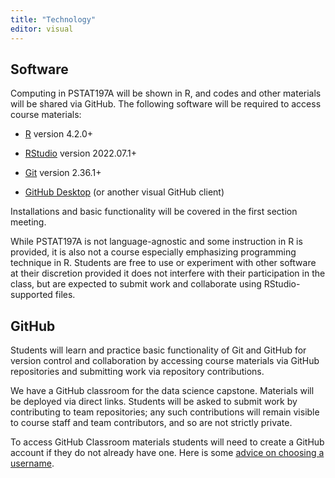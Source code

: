 ```yaml
---
title: "Technology"
editor: visual
---
```


## Software {#sec-software}

Computing in PSTAT197A will be shown in R, and codes and other materials will be shared via GitHub. The following software will be required to access course materials:

-   [R](https://www.r-project.org/) version 4.2.0+

-   [RStudio](https://www.rstudio.com/products/rstudio/download/) version 2022.07.1+

-   [Git](https://git-scm.com/downloads) version 2.36.1+

-   [GitHub Desktop](https://desktop.github.com/) (or another visual GitHub client)

Installations and basic functionality will be covered in the first section meeting.

While PSTAT197A is not language-agnostic and some instruction in R is provided, it is also not a course especially emphasizing programming technique in R. Students are free to use or experiment with other software at their discretion provided it does not interfere with their participation in the class, but are expected to submit work and collaborate using RStudio-supported files.

## GitHub {#sec-github}

Students will learn and practice basic functionality of Git and GitHub for version control and collaboration by accessing course materials via GitHub repositories and submitting work via repository contributions.

We have a GitHub classroom for the data science capstone. Materials will be deployed via direct links. Students will be asked to submit work by contributing to team repositories; any such contributions will remain visible to course staff and team contributors, and so are not strictly private.

To access GitHub Classroom materials students will need to create a GitHub account if they do not already have one. Here is some [advice on choosing a username](https://happygitwithr.com/github-acct.html#username-advice).
